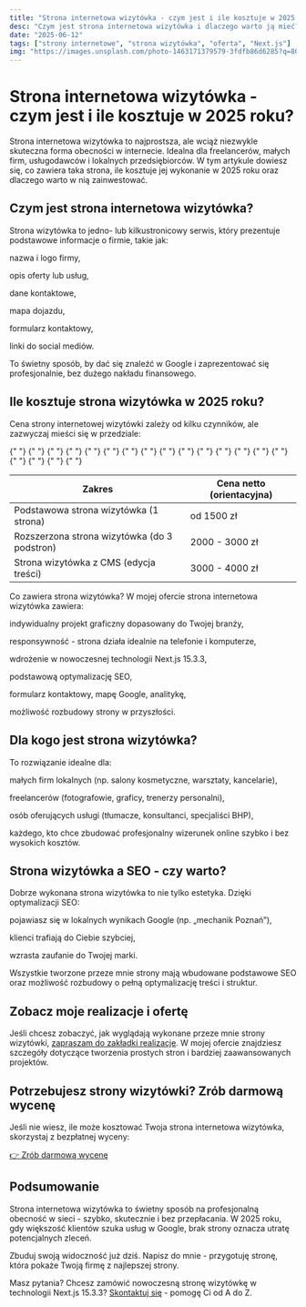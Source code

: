 ```yaml
---
title: "Strona internetowa wizytówka - czym jest i ile kosztuje w 2025 roku?"
desc: "Czym jest strona internetowa wizytówka i dlaczego warto ją mieć? Sprawdź, ile kosztuje wykonanie strony wizytówki w 2025 roku i co dokładnie zawiera taka usługa."
date: "2025-06-12"
tags: ["strony internetowe", "strona wizytówka", "oferta", "Next.js"]
img: "https://images.unsplash.com/photo-1463171379579-3fdfb86d6285?q=80&w=2070&auto=format&fit=crop&ixlib=rb-4.1.0&ixid=M3wxMjA3fDB8MHxwaG90by1wYWdlfHx8fGVufDB8fHx8fA%3D%3D"
---
```


# Strona internetowa wizytówka - czym jest i ile kosztuje w 2025 roku?

Strona internetowa wizytówka to najprostsza, ale wciąż niezwykle skuteczna forma obecności w internecie. Idealna dla freelancerów, małych firm, usługodawców i lokalnych przedsiębiorców. W tym artykule dowiesz się, co zawiera taka strona, ile kosztuje jej wykonanie w 2025 roku oraz dlaczego warto w nią zainwestować.

## Czym jest strona internetowa wizytówka?

Strona wizytówka to jedno- lub kilkustronicowy serwis, który prezentuje podstawowe informacje o firmie, takie jak:

nazwa i logo firmy,

opis oferty lub usług,

dane kontaktowe,

mapa dojazdu,

formularz kontaktowy,

linki do social mediów.

To świetny sposób, by dać się znaleźć w Google i zaprezentować się profesjonalnie, bez dużego nakładu finansowego.

## Ile kosztuje strona wizytówka w 2025 roku?

Cena strony internetowej wizytówki zależy od kilku czynników, ale zazwyczaj mieści się w przedziale:

<table>
  {" "}
  <thead>
    {" "}
    <tr>
      {" "}
      <th>Zakres</th> <th>Cena netto (orientacyjna)</th>{" "}
    </tr>{" "}
  </thead>{" "}
  <tbody>
    {" "}
    <tr>
      {" "}
      <td>Podstawowa strona wizytówka (1 strona)</td> <td>od 1500 zł</td>{" "}
    </tr>{" "}
    <tr>
      {" "}
      <td>Rozszerzona strona wizytówka (do 3 podstron)</td>{" "}
      <td>2000 - 3000 zł</td>{" "}
    </tr>{" "}
    <tr>
      {" "}
      <td>Strona wizytówka z CMS (edycja treści)</td>{" "}
      <td>3000 - 4000 zł</td>{" "}
    </tr>{" "}
  </tbody>{" "}
</table>
Co zawiera strona wizytówka? W mojej ofercie strona internetowa wizytówka
zawiera:

indywidualny projekt graficzny dopasowany do Twojej branży,

responsywność - strona działa idealnie na telefonie i komputerze,

wdrożenie w nowoczesnej technologii Next.js 15.3.3,

podstawową optymalizację SEO,

formularz kontaktowy, mapę Google, analitykę,

możliwość rozbudowy strony w przyszłości.

## Dla kogo jest strona wizytówka?

To rozwiązanie idealne dla:

małych firm lokalnych (np. salony kosmetyczne, warsztaty, kancelarie),

freelancerów (fotografowie, graficy, trenerzy personalni),

osób oferujących usługi (tłumacze, konsultanci, specjaliści BHP),

każdego, kto chce zbudować profesjonalny wizerunek online szybko i bez wysokich kosztów.

## Strona wizytówka a SEO - czy warto?

Dobrze wykonana strona wizytówka to nie tylko estetyka. Dzięki optymalizacji SEO:

pojawiasz się w lokalnych wynikach Google (np. „mechanik Poznań”),

klienci trafiają do Ciebie szybciej,

wzrasta zaufanie do Twojej marki.

Wszystkie tworzone przeze mnie strony mają wbudowane podstawowe SEO oraz możliwość rozbudowy o pełną optymalizację treści i struktur.

## Zobacz moje realizacje i ofertę

Jeśli chcesz zobaczyć, jak wyglądają wykonane przeze mnie strony wizytówki, [zapraszam do zakładki realizacje](/realizacje). W mojej ofercie znajdziesz szczegóły dotyczące tworzenia prostych stron i bardziej zaawansowanych projektów.

## Potrzebujesz strony wizytówki? Zrób darmową wycenę

Jeśli nie wiesz, ile może kosztować Twoja strona internetowa wizytówka, skorzystaj z bezpłatnej wyceny:

[👉 Zrób darmową wycenę](/darmowa-wycena)

## Podsumowanie

Strona internetowa wizytówka to świetny sposób na profesjonalną obecność w sieci - szybko, skutecznie i bez przepłacania. W 2025 roku, gdy większość klientów szuka usług w Google, brak strony oznacza utratę potencjalnych zleceń.

Zbuduj swoją widoczność już dziś. Napisz do mnie - przygotuję stronę, która pokaże Twoją firmę z najlepszej strony.

Masz pytania? Chcesz zamówić nowoczesną stronę wizytówkę w technologii Next.js 15.3.3? [Skontaktuj się](/kontakt) - pomogę Ci od A do Z.
